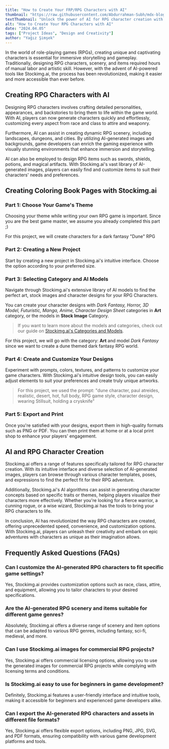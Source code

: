 ```yaml
---
title: "How to Create Your FRP/RPG Characters with AI"
thumbnail: "https://raw.githubusercontent.com/Abdurrahman-Subh/mdx-blog/main/images/dune-character-female.png"
textThumbnail: "Unlock the power of AI for RPG character creation with Stockimg.ai. Discover how easy it is to design unique characters, scenery, and items for your next gaming adventure."
alt: "How to Create Your RPG Characters with AI"
date: "2024.04.05"
tags: ["Project Ideas", "Design and Creativity"]
author: "Yağız Şimşek"
---
```


<CustomImage
    src="https://raw.githubusercontent.com/Abdurrahman-Subh/mdx-blog/main/images/dune-character-female.png"
    alt="How to Create Your RPG Characters with AI"
/>

In the world of role-playing games (RPGs), creating unique and captivating characters is essential for immersive storytelling and gameplay. Traditionally, designing RPG characters, scenery, and items required hours of manual labor and artistic skill. However, with the advent of AI-powered tools like Stockimg.ai, the process has been revolutionized, making it easier and more accessible than ever before.

## Creating RPG Characters with AI

Designing RPG characters involves crafting detailed personalities, appearances, and backstories to bring them to life within the game world. With AI, players can now generate characters quickly and effortlessly, customizing every aspect from race and class to attire and weaponry.

Furthermore, AI can assist in creating dynamic RPG scenery, including landscapes, dungeons, and cities. By utilizing AI-generated images and backgrounds, game developers can enrich the gaming experience with visually stunning environments that enhance immersion and storytelling.

AI can also be employed to design RPG items such as swords, shields, potions, and magical artifacts. With Stockimg.ai's vast library of AI-generated images, players can easily find and customize items to suit their characters' needs and preferences.

## Creating Coloring Book Pages with Stockimg.ai

### Part 1: Choose Your Game's Theme

<CustomImage
    src="https://raw.githubusercontent.com/Abdurrahman-Subh/mdx-blog/main/images/dune-characters.png"
    alt="dune theme"
/>

Choosing your theme while writing your own RPG game is important. Since you are the best game master, we assume you already completed this part ;)

For this project, we will create characters for a dark fantasy "Dune" RPG

### Part 2: Creating a New Project

<CustomImage
    src="https://raw.githubusercontent.com/Abdurrahman-Subh/mdx-blog/main/images/stockimg-dashboard.png"
    alt="stockimg dashboard"
/>

Start by creating a new project in Stockimg.ai's intuitive interface. Choose the option according to your preferred size.

### Part 3: Selecting Category and AI Models

<CustomImage
    src="https://raw.githubusercontent.com/Abdurrahman-Subh/mdx-blog/main/images/stockimg-designing-rpg-characters.png"
    alt="stockimg category"
/>

Navigate through Stockimg.ai's extensive library of AI models to find the perfect art, stock images and character designs for your RPG Characters. 

You can create your character designs with *Dark Fantasy, Horror, 3D Model, Futuristic, Manga, Anime, Character Design Sheet* categories in **Art** category, or the models in **Stock Image** Category.

> If you want to learn more about the models and categories, check out our guide on [Stockimg.ai's Categories and Models](https://stockimg.ai/blog/guide/stockimg-categories-and-models-explained).

For this project, we will go with the category: **Art** and model *Dark Fantasy* since we want to create a dune themed dark fantasy RPG world.

### Part 4: Create and Customize Your Designs

<CustomImage
    src="https://raw.githubusercontent.com/Abdurrahman-Subh/mdx-blog/main/images/stockimg-creating-frp.png"
    alt="Create and Customize Your Designs"
/>

Experiment with prompts, colors, textures, and patterns to customize your game characters. With Stockimg.ai's intuitive design tools, you can easily adjust elements to suit your preferences and create truly unique artworks.

> For this project, we used the prompt: "dune character, paul atreides, realistic, desert, hot,  full body, RPG game style, character design, wearing Stillsuit, holding a crysknife"

### Part 5: Export and Print

Once you're satisfied with your designs, export them in high-quality formats such as PNG or PDF. You can then print them at home or at a local print shop to enhance your players' engagement.

## AI and RPG Character Creation

Stockimg.ai offers a range of features specifically tailored for RPG character creation. With its intuitive interface and diverse selection of AI-generated images, players can browse through various character templates, poses, and expressions to find the perfect fit for their RPG adventure.

Additionally, Stockimg.ai's AI algorithms can assist in generating character concepts based on specific traits or themes, helping players visualize their characters more effectively. Whether you're looking for a fierce warrior, a cunning rogue, or a wise wizard, Stockimg.ai has the tools to bring your RPG characters to life.

In conclusion, AI has revolutionized the way RPG characters are created, offering unprecedented speed, convenience, and customization options. With Stockimg.ai, players can unleash their creativity and embark on epic adventures with characters as unique as their imagination allows.

## Frequently Asked Questions (FAQs)

### Can I customize the AI-generated RPG characters to fit specific game settings?

Yes, Stockimg.ai provides customization options such as race, class, attire, and equipment, allowing you to tailor characters to your desired specifications.

### Are the AI-generated RPG scenery and items suitable for different game genres?

Absolutely, Stockimg.ai offers a diverse range of scenery and item options that can be adapted to various RPG genres, including fantasy, sci-fi, medieval, and more.

### Can I use Stockimg.ai images for commercial RPG projects?

Yes, Stockimg.ai offers commercial licensing options, allowing you to use the generated images for commercial RPG projects while complying with licensing terms and conditions.

### Is Stockimg.ai easy to use for beginners in game development?

Definitely, Stockimg.ai features a user-friendly interface and intuitive tools, making it accessible for beginners and experienced game developers alike.

### Can I export the AI-generated RPG characters and assets in different file formats?

Yes, Stockimg.ai offers flexible export options, including PNG, JPG, SVG, and PDF formats, ensuring compatibility with various game development platforms and tools.